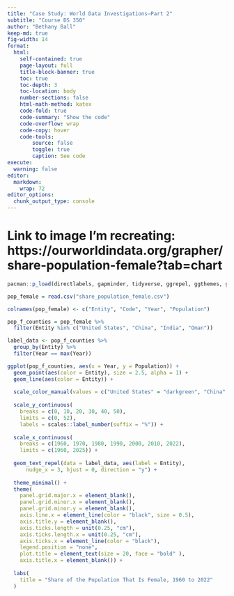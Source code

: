 ```yaml
---
title: "Case Study: World Data Investigations—Part 2"
subtitle: "Course DS 350"
author: "Bethany Ball"
keep-md: true
fig-width: 14
format:
  html:
    self-contained: true
    page-layout: full
    title-block-banner: true
    toc: true
    toc-depth: 3
    toc-location: body
    number-sections: false
    html-math-method: katex
    code-fold: true
    code-summary: "Show the code"
    code-overflow: wrap
    code-copy: hover
    code-tools:
        source: false
        toggle: true
        caption: See code
execute: 
  warning: false
editor: 
  markdown: 
    wrap: 72
editor_options: 
  chunk_output_type: console
---
```


# Link to image I'm recreating: https://ourworldindata.org/grapher/share-population-female?tab=chart


```r
pacman::p_load(directlabels, gapminder, tidyverse, ggrepel, ggthemes, ggplot2, dplyr, tidyr, scales)

pop_female = read.csv("share_population_female.csv")

```

```r

colnames(pop_female) <- c("Entity", "Code", "Year", "Population")

pop_f_counties = pop_female %>% 
  filter(Entity %in% c("United States", "China", "India", "Oman"))

```

```r
label_data <- pop_f_counties %>%
  group_by(Entity) %>%
  filter(Year == max(Year))

ggplot(pop_f_counties, aes(x = Year, y = Population)) +
  geom_point(aes(color = Entity), size = 2.5, alpha = 1) +
  geom_line(aes(color = Entity)) +
  
  scale_color_manual(values = c("United States" = "darkgreen", "China" = "darkblue", "India" = "darkred", "Oman" = "#ac7339")) +
  
  scale_y_continuous(
    breaks = c(0, 10, 20, 30, 40, 50),  
    limits = c(0, 52),  
    labels = scales::label_number(suffix = "%")) +
  
  scale_x_continuous(
    breaks = c(1960, 1970, 1980, 1990, 2000, 2010, 2022),  
    limits = c(1960, 2025)) +  
  
  geom_text_repel(data = label_data, aes(label = Entity),
      nudge_x = 3, hjust = 0, direction = "y") +
  
  theme_minimal() +
  theme(
    panel.grid.major.x = element_blank(),  
    panel.grid.minor.x = element_blank(),  
    panel.grid.minor.y = element_blank(),  
    axis.line.x = element_line(color = "black", size = 0.5), 
    axis.title.y = element_blank(),
    axis.ticks.length = unit(0.25, "cm"),
    axis.ticks.length.x = unit(0.25, "cm"),  
    axis.ticks.x = element_line(color = "black"),
    legend.position = "none",
    plot.title = element_text(size = 20, face = "bold" ),
    axis.title.x = element_blank()) +
    
  labs(
    title = "Share of the Population That Is Female, 1960 to 2022"
  )

```














